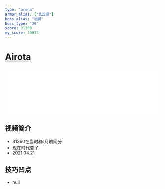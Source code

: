```yaml
---
type: "arena"
armor_alias: ["鬼云理"]
boss_alias: "地藏"
boss_type: "29"
score: 31360
my_score: 30933
---
```


# [Airota](https://www.bilibili.com/video/BV1NT4y1M7YN)

<iframe
  src="//player.bilibili.com/player.html?aid=928052690&bvid=BV1NT4y1M7YN&cid=265022282&page=1"
  scrolling="no"
  border="0"
  frameborder="no"
  framespacing="0"
  allowfullscreen
  width="100%"
></iframe>

## 视频简介

- 31360在当时和s月魄同分
- 现在时代变了
- 2021.04.21

## 技巧凹点

- null
